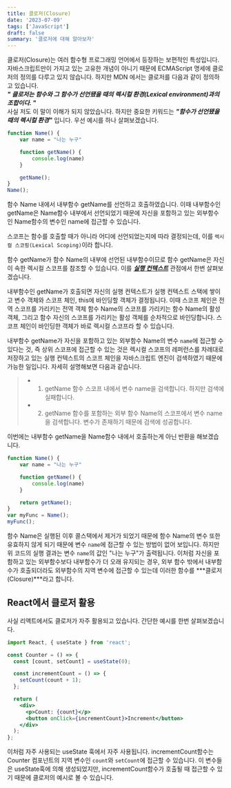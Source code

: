 ```yaml
---
title: 클로저(Closure)
date: '2023-07-09'
tags: ['JavaScript']
draft: false
summary: '클로저에 대해 알아보자'
---
```


클로저(Closure)는 여러 함수형 프로그래밍 언어에서 등장하는 보편적인 특성입니다. 자바스크립트만이 가지고 있는 고유한 개념이
아니기 때문에 ECMAScript 명세에 클로저의 정의를 다루고 있지 않습니다. 하지만 MDN 에서는 클로저를 다음과 같이 정의하고 있습니다. <br />
***" 클로저는 함수와 그 함수가 선언됐을 때의 렉시컬 환경(Lexical environment)과의 조합이다. "*** <br />
사실 저도 이 말이 이해가 되지 않았습니다. 하지만 중요한 키워드는 ***"함수가 선언됐을 때의 렉시컬 환경"*** 입니다.
우선 예시를 하나 살펴보겠습니다.
```js
function Name() {
	var name = "나는 누구"

	function getName() {
		console.log(name)
	}

	getName();
}
Name();
```
함수 Name 내에서 내부함수 getName를 선언하고 호출하였습니다. 이때 내부함수인 getName은 Name함수 내부에서 선언되었기 때문에 자신을 포함하고 있는
외부함수인 Name함수의 변수인 name에 접근할 수 있습니다.

스코프는 함수를 호출할 때가 아니라 어디에 선언되었는지에 따라 결정되는데, 이를 `렉시컬 스코핑(Lexical Scoping)`이라 합니다.

함수 getName가 함수 Name의 내부에 선언된 내부함수이므로 함수 getName은 자신이 속한 렉시컬 스코프를 참조할 수 있습니다. 이를 [***실행 컨텍스트***](https://www.oh-blog.site/blog/%EC%8B%A4%ED%96%89%20%EC%BB%A8%ED%85%8D%EC%8A%A4%ED%8A%B8)
관점에서 한번 살펴보겠습니다.

내부함수인 getName가 호출되면 자신의 실행 컨텍스트가 실행 컨텍스트 스택에 쌓이고 변수 객체와 스코프 체인, this에 바인딩할 객체가 결정됩니다.
이때 스코프 체인은 전역 스코프를 가리키는 전역 객체 함수 Name의 스코프를 가리키는 함수 Name의 활성 객체, 그리고 함수 자신의 스코프를 가리키는
활성 객체를 순차적으로 바인딩합니다. 스코프 체인이 바인딩한 객체가 바로 렉시컬 스코프라 할 수 있습니다.

내부함수 getName가 자신을 포함하고 있는 외부함수 Name의 변수 `name`에 접근할 수 있다는 것, 즉 상위 스코프에 접근할 수 있는 것은 렉시컬 스코프의
레퍼런스를 차례대로 저장하고 있는 실행 컨텍스트의 스코프 체인을 자바스크립트 엔진이 검색하였기 때문에 가능한 일입니다. 자세히 설명해보면 다음과 같습니다.
> * 1. getName 함수 스코프 내에서 변수 name을 검색합니다. 하지만 검색에 실패합니다.
> * 2. getName 함수를 포함하는 외부 함수 Name의 스코프에서 변수 name을 검색합니다. 변수가 존재하기 때문에 검색에 성공합니다.

이번에는 내부함수 getName을 Name함수 내에서 호출하는게 아닌 반환을 해보겠습니다.
```js
function Name() {
	var name = "나는 누구"

	function getName() {
		console.log(name)
	}

	return getName();
}
var myFunc = Name();
myFunc();
```
함수 Name은 실행된 이후 콜스택에서 제거가 되었기 때문에 함수 Name의 변수 또한 유효하지 않게 되기 때문에 변수 `name`에 접근할 수 있는 방법이
없어 보입니다. 하지만 위 코드의 실행 결과는 변수 `name`의 값인 "나는 누구"가 출력됩니다. 이처럼 자신을 포함하고 있는 외부함수보다 내부함수가
더 오래 유지되는 경우, 외부 함수 밖에서 내부함수가 호출되더라도 외부함수의 지역 변수에 접근할 수 있는데 이러한 함수를 ***클로저(Closure)***라고 합니다.


## React에서 클로저 활용

사실 리액트에서도 클로저가 자주 활용되고 있습니다. 간단한 예시를 한번 살펴보겠습니다.
```jsx
import React, { useState } from 'react';

const Counter = () => {
  const [count, setCount] = useState(0);

  const incrementCount = () => {
    setCount(count + 1);
  };

  return (
    <div>
      <p>Count: {count}</p>
      <button onClick={incrementCount}>Increment</button>
    </div>
  );
};
```
이처럼 자주 사용되는 useState 훅에서 자주 사용됩니다. incrementCount함수는 Counter 컴포넌트의 지역 변수인 `count`와 `setCount`에 접근할 수 있습니다.
이 변수들은 useState훅에 의해 생성되었지만, incrementCount함수가 호출될 때 접근할 수 있기 때문에 클로저의 예시로 볼 수 있습니다.

